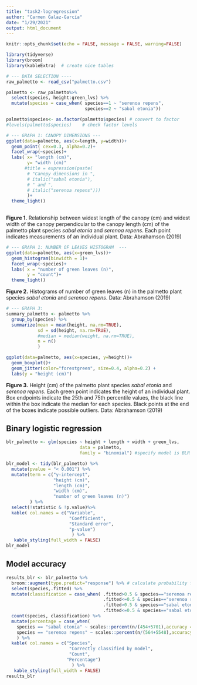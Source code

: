 ```yaml
---
title: "task2-logregression"
author: "Carmen Galaz-García"
date: "1/29/2021"
output: html_document
---
```


```r
knitr::opts_chunk$set(echo = FALSE, message = FALSE, warning=FALSE)

library(tidyverse)
library(broom)
library(kableExtra)  # create nice tables

```



```r
# --- DATA SELECTION ---- 
raw_palmetto <- read_csv("palmetto.csv")

palmetto <- raw_palmetto%>% 
  select(species, height:green_lvs) %>% 
  mutate(species = case_when( species==1 ~ "serenoa repens",
                              species==2 ~ "sabal etonia"))

palmetto$species<- as.factor(palmetto$species) # convert to factor
#levels(palmetto$species)    # check factor levels
```


```r
# --- GRAPH 1: CANOPY DIMENSIONS ---
ggplot(data=palmetto, aes(x=length, y=width))+
  geom_point( cex=0.3, alpha=0.2)+
  facet_wrap(~species)+
  labs( x= "length (cm)",
        y= "width (cm)"
       #title = expression(paste(
        # "Canopy dimensions in ",
        # italic("sabal etonia"),
        # " and ",
        # italic("serenoa repens")))
        )+
  theme_light()
  
```

**Figure 1.** Relationship between widest length of the canopy (cm) and widest width of the canopy perpendicular to the canopy length (cm) of the palmetto plant species *sabal etonia* and *serenoa repens*. Each point indicates measurements of an individual plant. Data: Abrahamson (2019)


```r
# --- GRAPH 1: NUMBER OF LEAVES HISTOGRAM  ---
ggplot(data=palmetto, aes(x=green_lvs))+
  geom_histogram(binwidth = 1)+
  facet_wrap(~species)+
  labs( x = "number of green leaves (n)",
        y = "count")+
  theme_light()
```

**Figure 2.** Histograms of number of green leaves (n) in the palmetto plant species *sabal etonia* and *serenoa repens*. Data: Abrahamson (2019)

```r
# --- GRAPH 3: 
summary_palmetto <- palmetto %>% 
  group_by(species) %>% 
  summarize(mean = mean(height, na.rm=TRUE),
            sd = sd(height, na.rm=TRUE),
            #median = median(weight, na.rm=TRUE),
            n = n()
            )

ggplot(data=palmetto, aes(x=species, y=height))+
  geom_boxplot()+
  geom_jitter(color="forestgreen", size=0.4, alpha=0.2) +
  labs(y = "height (cm)")

```

**Figure 3.** Height (cm) of the palmetto plant species *sabal etonia* and *serenoa repens*. Each green point indicates the height of an individual plant. 
Box endpoints indicate the 25th and 75th percentile values, the black line within the box indicate the median for each species. 
Black points at the end of the boxes indicate possible outliers. 
Data: Abrahamson (2019)


## Binary logistic regression

```r
blr_palmetto <- glm(species ~ height + length + width + green_lvs, 
                            data = palmetto,
                            family = "binomial") #specify model is BLR

blr_model <- tidy(blr_palmetto) %>% 
  mutate(pvalue = "< 0.001") %>% 
  mutate(term = c("y-intercept", 
                  "height (cm)", 
                  "length (cm)", 
                  "width (cm)", 
                  "number of green leaves (n)")
         ) %>% 
  select(!statistic & !p.value)%>%
  kable( col.names = c("Variable", 
                        "Coefficient", 
                        "Standard error",
                        "p-value") 
                         ) %>% 
   kable_styling(full_width = FALSE)
blr_model
```

## Model accuracy

```r
results_blr <- blr_palmetto %>% 
  broom::augment(type.predict="response") %>% # calculate probability for each outcome
  select(species,.fitted) %>% 
  mutate(classification = case_when( .fitted>0.5 & species=="serenoa repens"~ "True",
                                     .fitted<=0.5 & species=="serenoa repens"~ "False",
                                     .fitted>0.5 & species=="sabal etonia"~ "False",
                                     .fitted<=0.5 & species=="sabal etonia"~ "True")) %>% 
  count(species, classification) %>% 
  mutate(percentage = case_when( 
    species == "sabal etonia" ~ scales::percent(n/(454+5701),accuracy = 0.01),
    species == "serenoa repens" ~ scales::percent(n/(564+5548),accuracy = 0.01))
    ) %>% 
  kable( col.names = c("Species", 
                        "Correctly classified by model", 
                        "Count",
                       "Percentage") 
                         ) %>% 
   kable_styling(full_width = FALSE)
results_blr
```

